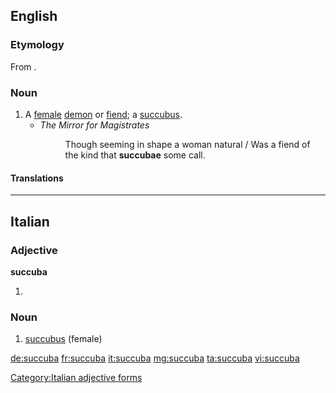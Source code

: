==English==

===Etymology===
From {{etyl|la|en}} {{lena}} {{term|succubare|lang=la||to lie under}}.

===Noun===
{{en-noun|succubae}}

# A [[female]] [[demon]] or [[fiend]]; a [[succubus]].
#* ''The Mirror for Magistrates''
#*: Though seeming in shape a woman natural / Was a fiend of the kind that '''succubae''' some call.

====Translations====
{{trans-see|a female demon or fiend|succubus}}

----

==Italian==

===Adjective===
'''succuba''' {{g|f}}

# {{feminine of|succubo|lang=it}}

===Noun===
{{it-noun|f}}

# [[succubus]] (female)
[[Category:Italian adjective forms]]

[[de:succuba]]
[[fr:succuba]]
[[it:succuba]]
[[mg:succuba]]
[[ta:succuba]]
[[vi:succuba]]